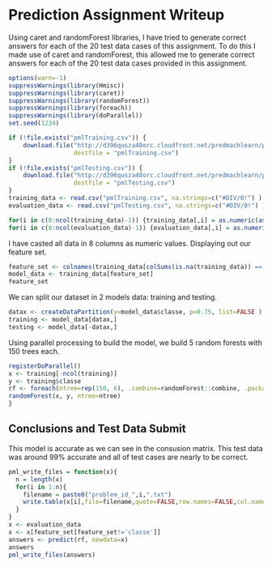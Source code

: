 Prediction Assignment Writeup
==========================================================

Using caret and randomForest libraries, I have tried to generate correct answers for each of the 20 test data cases of this assignment. To do this I made use of caret and randomForest, this allowed me to generate correct answers for each of the 20 test data cases provided in this assignment.  

```{r, echo=FALSE}
options(warn=-1)
suppressWarnings(library(Hmisc))
suppressWarnings(library(caret))
suppressWarnings(library(randomForest))
suppressWarnings(library(foreach))
suppressWarnings(library(doParallel))
set.seed(1234)
```


```{r, echo=FALSE}
if (!file.exists("pmlTraining.csv")) {
    download.file("http://d396qusza40orc.cloudfront.net/predmachlearn/pml-training.csv", 
                  destfile = "pmlTraining.csv")
}
if (!file.exists("pmlTesting.csv")) {
    download.file("http://d396qusza40orc.cloudfront.net/predmachlearn/pml-testing.csv", 
                  destfile = "pmlTesting.csv")
}
training_data <- read.csv("pmlTraining.csv", na.strings=c("#DIV/0!") )
evaluation_data <- read.csv("pmlTesting.csv", na.strings=c("#DIV/0!") )
```


```{r, echo=FALSE}
for(i in c(8:ncol(training_data)-1)) {training_data[,i] = as.numeric(as.character(training_data[,i]))}
for(i in c(8:ncol(evaluation_data)-1)) {evaluation_data[,i] = as.numeric(as.character(evaluation_data[,i]))}
```

I have casted all data in 8 columns as numeric values. Displaying out our feature set.

```{r}
feature_set <- colnames(training_data[colSums(is.na(training_data)) == 0])[-(1:7)]
model_data <- training_data[feature_set]
feature_set
```

We can split our dataset in 2 models data: training and testing.

```{r}
datax <- createDataPartition(y=model_data$classe, p=0.75, list=FALSE )
training <- model_data[datax,]
testing <- model_data[-datax,]
```

Using parallel processing to build the model, we build 5 random forests with 150 trees each.

```{r}
registerDoParallel()
x <- training[-ncol(training)]
y <- training$classe
rf <- foreach(ntree=rep(150, 6), .combine=randomForest::combine, .packages='randomForest') %dopar% {
randomForest(x, y, ntree=ntree) 
}
```


Conclusions and Test Data Submit
--------------------------------
This model is accurate as we can see in the consusion matrix. This test data was around 99% accurate and all of test cases are nearly to be correct.

```{r}
pml_write_files = function(x){
  n = length(x)
  for(i in 1:n){
    filename = paste0("problem_id_",i,".txt")
    write.table(x[i],file=filename,quote=FALSE,row.names=FALSE,col.names=FALSE)
  }
}
x <- evaluation_data
x <- x[feature_set[feature_set!='classe']]
answers <- predict(rf, newdata=x)
answers
pml_write_files(answers)
```